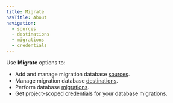 ```yaml
---
title: Migrate
navTitle: About
navigation:
  - sources
  - destinations
  - migrations
  - credentials
---
```


Use **Migrate** options to:

-   Add and manage migration database [sources](sources.mdx).
-   Manage migration database [destinations](destinations.mdx).
-   Perform database [migrations](migrations.mdx).
-   Get project-scoped [credentials](credentials.mdx) for your database migrations.
